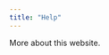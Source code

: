 ```yaml
---
title: "Help"
---
```


<link rel="stylesheet" href="styles.css" type="text/css">



More about this website.
